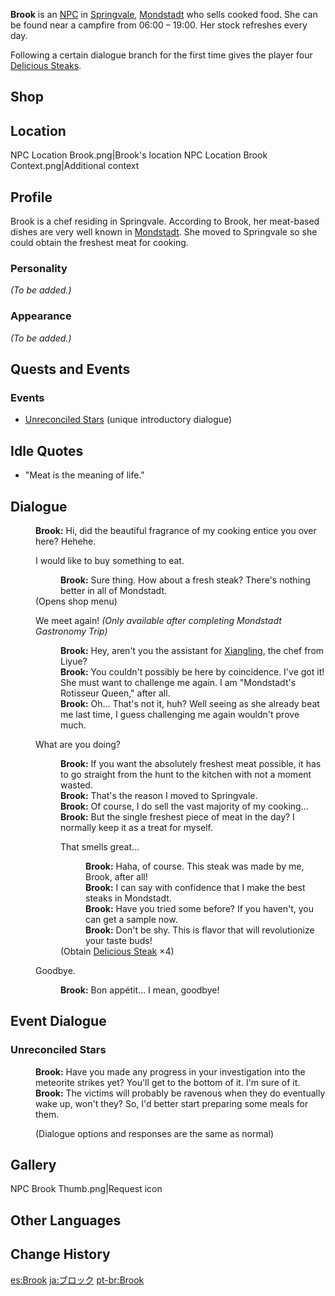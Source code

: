 {{Meta
<!-- REMOVE THIS TEMPLATE AFTER ADDING MISSING INFO -->
|missing_NPC_profile  = yes
}}
{{Character Infobox
|type             = NPC
|image            = NPC Brook.png
|region           = Mondstadt
|title            = Chef
|dialoguereward   = {{Card|Delicious Steak|4}}
}}
'''Brook''' is an [[NPC]] in [[Springvale]], [[Mondstadt]] who sells cooked food. She can be found near a campfire from 06:00 – 19:00. Her stock refreshes every day.

Following a certain dialogue branch for the first time gives the player four [[Delicious Steak]]s.

==Shop==
{{Shop/Header|note=Refreshes|total=1|vendor=Brook}}
{{Shop|Steak|530|10|note=Daily|total=1}}
{{Shop|Chicken-Mushroom Skewer|450|10|note=Daily|total=1}}
{{Shop|Northern Smoked Chicken|1,850|2|note=Daily|total=1}}
{{Shop/Footer|note=&#32;|total=13,500}}

==Location==
<gallery hideaddbutton="true" captionalign="center">
NPC Location Brook.png|Brook's location
NPC Location Brook Context.png|Additional context
</gallery>

==Profile==
<!--detailed story/lore information goes here-->
Brook is a chef residing in Springvale. According to Brook, her meat-based dishes are very well known in [[Mondstadt]]. She moved to Springvale so she could obtain the freshest meat for cooking.

===Personality===
''(To be added.)''

===Appearance===
''(To be added.)''

==Quests and Events==
{{Quest Appearances}}

===Events===
* [[Unreconciled Stars]] (unique introductory dialogue)

==Idle Quotes==
*{{A|VO Brook 01.ogg}} "Meat is the meaning of life."

==Dialogue==
{{Dialogue start}}
:'''Brook:''' Hi, did the beautiful fragrance of my cooking entice you over here? Hehehe.
:{{DIcon|Shop}} I would like to buy something to eat.
::'''Brook:''' Sure thing. How about a fresh steak? There's nothing better in all of Mondstadt.
:;(Opens shop menu)
:{{DIcon}} We meet again! ''(Only available after completing Mondstadt Gastronomy Trip)''
::'''Brook:''' Hey, aren't you the assistant for [[Xiangling]], the chef from Liyue?
::'''Brook:''' You couldn't possibly be here by coincidence. I've got it! She must want to challenge me again. I am "Mondstadt's Rotisseur Queen," after all.
::'''Brook:''' Oh... That's not it, huh? Well seeing as she already beat me last time, I guess challenging me again wouldn't prove much.
:{{DIcon}} What are you doing?
::'''Brook:''' If you want the absolutely freshest meat possible, it has to go straight from the hunt to the kitchen with not a moment wasted.
::'''Brook:''' That's the reason I moved to Springvale.
::'''Brook:''' Of course, I do sell the vast majority of my cooking...
::'''Brook:''' But the single freshest piece of meat in the day? I normally keep it as a treat for myself.
::{{DIcon|Reward}} That smells great...
:::'''Brook:''' Haha, of course. This steak was made by me, Brook, after all!
:::'''Brook:''' I can say with confidence that I make the best steaks in Mondstadt.
:::'''Brook:''' Have you tried some before? If you haven't, you can get a sample now.
:::'''Brook:''' Don't be shy. This is flavor that will revolutionize your taste buds!
::;(Obtain [[Steak|Delicious Steak]] ×4)
:{{DIcon}} Goodbye.
::'''Brook:''' Bon appétit... I mean, goodbye!
{{Dialogue end}}

==Event Dialogue==
===Unreconciled Stars===
{{Dialogue start}}
:'''Brook:''' Have you made any progress in your investigation into the meteorite strikes yet? You'll get to the bottom of it. I'm sure of it.
:'''Brook:''' The victims will probably be ravenous when they do eventually wake up, won't they? So, I'd better start preparing some meals for them.
:;(Dialogue options and responses are the same as normal)
{{Dialogue end}}

==Gallery==
<gallery hideaddbutton="true" captionalign="center">
NPC Brook Thumb.png|Request icon
</gallery>

==Other Languages==
{{Other Languages|default_hidden = 1
|en      = Brook
|zhs     = 布洛克
|zhs_rm  = Bùluòkè
|zht     = 布洛克
|zht_rm  = Bùluòkè
|ja      = ブロック
|ja_rm   = Burokku
|ko      = 브룩
|ko_rm   = Beuruk
|es      = Brook
|fr      = Brooke
|ru      = Брук
|th      = Brook
|vi      = Brook
|de      = Brook
|id      = Brook
|pt      = Brook
}}

==Change History==
{{Change History|1.0}}

[[es:Brook]]
[[ja:ブロック]]
[[pt-br:Brook]]